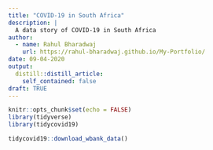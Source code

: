 ---
title: "COVID-19 in South Africa"
description: |
  A data story of COVID-19 in South Africa
author:
  - name: Rahul Bharadwaj
    url: https://rahul-bharadwaj.github.io/My-Portfolio/
date: 09-04-2020
output:
  distill::distill_article:
    self_contained: false
draft: TRUE
---

```{r setup, include=FALSE}
knitr::opts_chunk$set(echo = FALSE)
library(tidyverse)
library(tidycovid19)
```

```{r}
tidycovid19::download_wbank_data()
```


